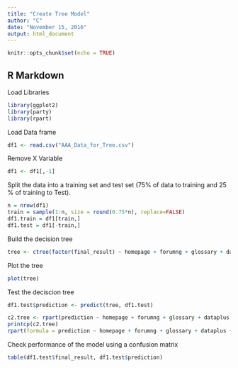 ```yaml
---
title: "Create Tree Model"
author: "C"
date: "November 15, 2016"
output: html_document
---
```


```r
knitr::opts_chunk$set(echo = TRUE)
```

## R Markdown

Load Libraries
```r
library(ggplot2)
library(party)
library(rpart)
```

Load Data frame 

```r
df1 <- read.csv("AAA_Data_for_Tree.csv")

```

Remove X Variable

```r

df1 <- df1[,-1]
```

Split the data into a training set and test set (75% of data to training and 25 % of training to Test).

```r
n = nrow(df1)
train = sample(1:n, size = round(0.75*n), replace=FALSE)
df1.train = df1[train,]
df1.test = df1[-train,]
```


Build the decision tree

```r

tree <- ctree(factor(final_result) ~ homepage + forumng + glossary + dataplus + oucollaborate + oucontent + resource + subpage + url, data=df1.train)

```

Plot the tree

```r

plot(tree)

```

Test the deciscion tree

```r
df1.test$prediction <- predict(tree, df1.test)

```

```r
c2.tree <- rpart(prediction ~ homepage + forumng + glossary + dataplus + oucollaborate + oucontent + resource + subpage + url, data=df1.test) 
printcp(c2.tree)
rpart(formula = prediction ~ homepage + forumng + glossary + dataplus + oucollaborate + oucontent + resource + subpage + url, data = df1.test, method = "class")
```

Check performance of the model using a confusion matrix

```r
table(df1.test$final_result, df1.test$prediction)

```

